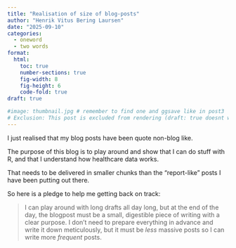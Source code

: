 ```yaml
---
title: "Realisation of size of blog-posts"
author: "Henrik Vitus Bering Laursen"
date: "2025-09-10"
categories:
  - oneword
  - two words
format:
  html:
    toc: true
    number-sections: true
    fig-width: 8
    fig-height: 6
    code-fold: true
draft: true

#image: thumbnail.jpg # remember to find one and ggsave like in post3
# Exclusion: This post is excluded from rendering (draft: true doesnt work as intended) - see ~/publicdataprojects/blog/_publish.yml
---
```





I just realised that my blog posts have been quote non-blog like.

The purpose of this blog is to play around and show that I can do stuff with R, and that I understand how healthcare data works.

That needs to be delivered in smaller chunks than the "report-like" posts I have been putting out there.

So here is a pledge to help me getting back on track:

> I can play around with long drafts all day long, but at the end of the day, the blogpost must be a small, digestible piece of writing with a clear purpose. I don't need to prepare everything in advance and write it down meticulously, but it must be *less* massive posts so I can write more *frequent* posts.
